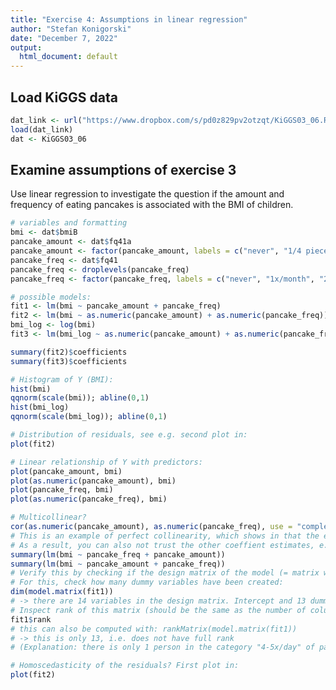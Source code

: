 ```yaml
---
title: "Exercise 4: Assumptions in linear regression"
author: "Stefan Konigorski"
date: "December 7, 2022"
output:
  html_document: default
---
```


## Load KiGGS data

```r
dat_link <- url("https://www.dropbox.com/s/pd0z829pv2otzqt/KiGGS03_06.RData?dl=1")
load(dat_link)
dat <- KiGGS03_06
```

## Examine assumptions of exercise 3

Use linear regression to investigate the question if the amount and frequency of eating pancakes is associated with the BMI of children.

```r
# variables and formatting
bmi <- dat$bmiB
pancake_amount <- dat$fq41a
pancake_amount <- factor(pancake_amount, labels = c("never", "1/4 piece or less", "1/2 piece", "1 piece", "2 pieces", "3 pieces or more"))
pancake_freq <- dat$fq41
pancake_freq <- droplevels(pancake_freq)
pancake_freq <- factor(pancake_freq, labels = c("never", "1x/month", "2-3x/month", "1-2x/week", "3-4x/week", "5-6x/week", "1x/day", "2-3x/day", "4-5x/day"))

# possible models:
fit1 <- lm(bmi ~ pancake_amount + pancake_freq)
fit2 <- lm(bmi ~ as.numeric(pancake_amount) + as.numeric(pancake_freq))
bmi_log <- log(bmi)
fit3 <- lm(bmi_log ~ as.numeric(pancake_amount) + as.numeric(pancake_freq))

summary(fit2)$coefficients
summary(fit3)$coefficients

# Histogram of Y (BMI):
hist(bmi)
qqnorm(scale(bmi)); abline(0,1)
hist(bmi_log)
qqnorm(scale(bmi_log)); abline(0,1)

# Distribution of residuals, see e.g. second plot in:
plot(fit2)

# Linear relationship of Y with predictors:
plot(pancake_amount, bmi)
plot(as.numeric(pancake_amount), bmi)
plot(pancake_freq, bmi)
plot(as.numeric(pancake_freq), bmi)

# Multicollinear?
cor(as.numeric(pancake_amount), as.numeric(pancake_freq), use = "complete.obs")
# This is an example of perfect collinearity, which shows in that the effects cannot be estimated of all categories of the factors.
# As a result, you can also not trust the other coeffient estimates, e.g. when you change the order of the variables, you get completely different results:
summary(lm(bmi ~ pancake_freq + pancake_amount))
summary(lm(bmi ~ pancake_amount + pancake_freq))
# Verify this by checking if the design matrix of the model (= matrix with all variables in the model = here: all shown dummy variables of pancake_freq and pancake_amount) has full rank (i.e. there is no variable that is a linear combination of the other variables)
# For this, check how many dummy variables have been created:
dim(model.matrix(fit1))
# -> there are 14 variables in the design matrix. Intercept and 13 dummy variables (5 = 6-1 for pancake_amount; 8 = 10-1 and again -1 for pancake_freq since there is no one in the category ">5x/day")
# Inspect rank of this matrix (should be the same as the number of columns):
fit1$rank
# this can also be computed with: rankMatrix(model.matrix(fit1))
# -> this is only 13, i.e. does not have full rank
# (Explanation: there is only 1 person in the category "4-5x/day" of pancake_freq, she is causing problems)

# Homoscedasticity of the residuals? First plot in:
plot(fit2)
```

